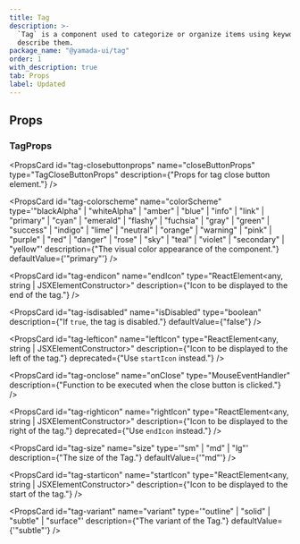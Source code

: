 ```yaml
---
title: Tag
description: >-
  `Tag` is a component used to categorize or organize items using keywords that
  describe them.
package_name: "@yamada-ui/tag"
order: 1
with_description: true
tab: Props
label: Updated
---
```


## Props

### TagProps

<PropsCard
  id="tag-closebuttonprops"
  name="closeButtonProps"
  type="TagCloseButtonProps"
  description={"Props for tag close button element."}
/>

<PropsCard
  id="tag-colorscheme"
  name="colorScheme"
  type='"blackAlpha" | "whiteAlpha" | "amber" | "blue" | "info" | "link" | "primary" | "cyan" | "emerald" | "flashy" | "fuchsia" | "gray" | "green" | "success" | "indigo" | "lime" | "neutral" | "orange" | "warning" | "pink" | "purple" | "red" | "danger" | "rose" | "sky" | "teal" | "violet" | "secondary" | "yellow"'
  description={"The visual color appearance of the component."}
  defaultValue={'"primary"'}
/>

<PropsCard
  id="tag-endicon"
  name="endIcon"
  type="ReactElement<any, string | JSXElementConstructor<any>>"
  description={"Icon to be displayed to the end of the tag."}
/>

<PropsCard
  id="tag-isdisabled"
  name="isDisabled"
  type="boolean"
  description={"If `true`, the tag is disabled."}
  defaultValue={"false"}
/>

<PropsCard
  id="tag-lefticon"
  name="leftIcon"
  type="ReactElement<any, string | JSXElementConstructor<any>>"
  description={"Icon to be displayed to the left of the tag."}
  deprecated={"Use `startIcon` instead."}
/>

<PropsCard
  id="tag-onclose"
  name="onClose"
  type="MouseEventHandler<HTMLElement>"
  description={"Function to be executed when the close button is clicked."}
/>

<PropsCard
  id="tag-righticon"
  name="rightIcon"
  type="ReactElement<any, string | JSXElementConstructor<any>>"
  description={"Icon to be displayed to the right of the tag."}
  deprecated={"Use `endIcon` instead."}
/>

<PropsCard
  id="tag-size"
  name="size"
  type='"sm" | "md" | "lg"'
  description={"The size of the Tag."}
  defaultValue={'"md"'}
/>

<PropsCard
  id="tag-starticon"
  name="startIcon"
  type="ReactElement<any, string | JSXElementConstructor<any>>"
  description={"Icon to be displayed to the start of the tag."}
/>

<PropsCard
  id="tag-variant"
  name="variant"
  type='"outline" | "solid" | "subtle" | "surface"'
  description={"The variant of the Tag."}
  defaultValue={'"subtle"'}
/>
